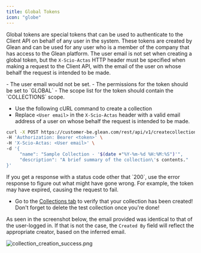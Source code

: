 ```yaml
---
title: Global Tokens
icon: "globe"
---
```


Global tokens are special tokens that can be used to authenticate to the Client API on behalf of any user in the system. These tokens are created by Glean and can be used for any user who is a member of the company that has access to the Glean platform. The user email is not set when creating a global token, but the `X-Scio-Actas` HTTP header must be specified when making a request to the Client API, with the email of the user on whose behalf the request is intended to be made.


<Steps>

<Step title="Ensuring accurate token information">
- The user email would not be set.
- The permissions for the token should be set to `GLOBAL`
- The scope list for the token should contain the `COLLECTIONS` scope.
</Step>

<Step title="Making the request">

- Use the following cURL command to create a collection
- Replace `<User email>` in the `X-Scio-Actas` header with a valid email address of a user on whose behalf the request is intended to be made.

```bash cURL
curl -X POST https://customer-be.glean.com/rest/api/v1/createcollection \
-H 'Authorization: Bearer <token>' \
-H 'X-Scio-Actas: <User email>' \
-d '{
     "name": "Sample Collection - '$(date +"%Y-%m-%d %H:%M:%S")'",
     "description": "A brief summary of the collection\'s contents."
}'
```

<Warning>
If you get a response with a status code other that `200`, use the error response to figure out what might have gone wrong. For example, the token may have expired, causing the request to fail.
</Warning>
</Step>

<Step title="Verifying the collection">

- Go to the [Collections tab](https://app.glean.com/knowledge/collections) to verify that your collection has been created! Don't forget to delete the test collection once you're done!

<Tip>

As seen in the screenshot below, the email provided was identical to that of the user-logged in. If that is not the case, the `Created By` field will reflect the appropriate creator, based on the inferred email.

</Tip>

![collection_creation_success.png](https://user-images.githubusercontent.com/109058340/233598765-7982662c-e4cf-4727-ae06-92fc1b041ab4.png)
</Step>
</Steps>